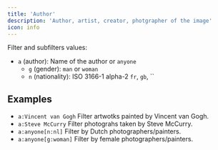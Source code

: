 ```yaml
---
title: 'Author'
description: 'Author, artist, creator, photgrapher of the image'
icon: info
---
```


Filter and subfilters values:

- `a` (author): Name of the author or `anyone`
  - `g` (gender): `man` or `woman`
  - `n` (nationality): ISO 3166-1 alpha-2 `fr`, `gb`, `` 


## Examples

- `a:Vincent van Gogh` Filter artwotks painted by Vincent van Gogh.
- `a:Steve McCurry` Filter photograhs taken by Steve McCurry.
- `a:anyone[n:nl]` Filter by Dutch photographers/painters.
- `a:anyone[g:woman]` Filter by female photographers/painters.
